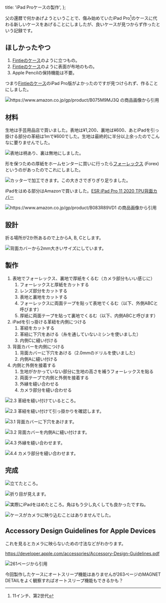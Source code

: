   title: 'iPad Proケースの製作',
};

父の還暦で何かあげようということで、傷み始めていたiPad Pro[^1]のケースに代わる新しいケースをあげることにしましたが、良いケースが見つからず作ったという記録です。

[^1]: 11インチ、第2世代

## ほしかったやつ

1. [Fintieのケース]のように立つもの。
2. [Fintieのケース]のように表面が布地のもの。
3. Apple Pencilの保持機能は不要。

つまり[Fintieのケース]のiPad Pro版がよかったのですが見つけられず、作ることにしました。

[Fintieのケース]: https://www.amazon.co.jp/gp/product/B075M9MJ3Q

![https://www.amazon.co.jp/gp/product/B075M9MJ3Q の商品画像から引用](./anti-slip-stripe.jpg)

## 材料

生地は手芸用品店で買いました。表地は¥1,200、裏地は¥600、あとiPadを引っ掛ける部分の革紐は1mで¥600でした。生地は最終的に半分以上余ったのでこんなに要りませんでした。

![表地は柄あり、裏は無地にしました。](./fabrics.jpg)

形を保つための厚紙をホームセンターに買いに行ったら[フォーレックス] (Forex) というのがあったのでこれにしました。

[フォーレックス]: https://www.acrysunday.co.jp/product/diy-pla/diy-pvc/269/

![カッターで加工できます。この大きさでぎりぎり足りました。](./forex.jpg)

iPadをはめる部分はAmazonで買いました。[ESR iPad Pro 11 2020 TPU背面カバー](https://www.amazon.co.jp/gp/product/B083R89VD1)

![https://www.amazon.co.jp/gp/product/B083R89VD1 の商品画像から引用](./tpu-shell.jpg)

## 設計

折る場所が2か所あるので上からA, B, Cとします。

![背面カバーから2mm大きいサイズにしています。](./design.jpg)

## 製作

1. 表地でフォーレックス、裏地で厚紙をくるむ（カメラ部分もいい感じに）
   1. フォーレックスと厚紙をカットする
   2. レンズ部分をカットする
   3. 表地と裏地をカットする
   4. フォーレックスに両面テープを貼って表地でくるむ（以下、外側ABCと呼びます）
   5. 厚紙に両面テープを貼って裏地でくるむ（以下、内側ABCと呼びます）
2. iPadを引っ掛ける革紐を内側につける
   1. 革紐をカットする
   2. 革紐に下穴をあける（糸を通していないミシンを使いました）
   3. 内側Cに縫い付ける
3. 背面カバーを内側につける
   1. 背面カバーに下穴をあける（2.0mmのドリルを使いました）
   2. 内側Aに縫い付ける
4. 内側と外側を接着する
   1. 生地がかかっていない部分に生地の高さを補うフォーレックスを貼る
   2. 両面テープで内側と外側を接着する
   3. 外縁を縫い合わせる
   4. カメラ部分を縫い合わせる

![2.3 革紐を縫い付けているところ。](./leather-tape.jpg)

![2.3 革紐を縫い付けて引っ掛かりを確認します。](./karidome.jpg)

![3.1 背面カバーに下穴をあけます。](./hole.jpg)

![3.2 背面カバーを内側Aに縫い付けます。](./put-shell.jpg)

![4.3 外縁を縫い合わせます。](./sew-edges.jpg)

![4.4 カメラ部分を縫い合わせます。](./sew-hole.jpg)

## 完成

![立てたところ。](./finish1.jpg)

![折り目が見えます。](./finish2.jpg)

![実際にiPadをはめたところ。角はもう少し丸くしても良かったですね。](./fit.jpg)

![ケースがカメラに映り込むことはありませんでした。](./camera.jpg)

## Accessory Design Guidelines for Apple Devices

これを見るとカメラに映らないための寸法などがわかります。

https://developer.apple.com/accessories/Accessory-Design-Guidelines.pdf

![261ページから引用](./accessory-design-guidelines-261.png)

今回製作したケースにオートスリープ機能はありませんが263ページのMAGNET DETAILをよく観察すればオートスリープ機能もできるかも？
